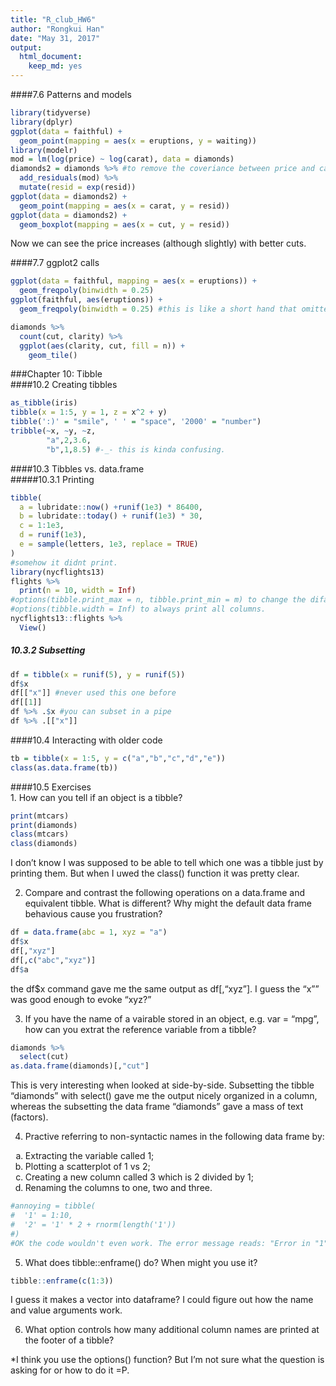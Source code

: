 ```yaml
---
title: "R_club_HW6"
author: "Rongkui Han"
date: "May 31, 2017"
output: 
  html_document: 
    keep_md: yes
---
```


####7.6 Patterns and models
```r
library(tidyverse)
library(dplyr)
ggplot(data = faithful) +
  geom_point(mapping = aes(x = eruptions, y = waiting))
library(modelr)
mod = lm(log(price) ~ log(carat), data = diamonds)
diamonds2 = diamonds %>% #to remove the coveriance between price and carat
  add_residuals(mod) %>%
  mutate(resid = exp(resid))
ggplot(data = diamonds2) +
  geom_point(mapping = aes(x = carat, y = resid))
ggplot(data = diamonds2) +
  geom_boxplot(mapping = aes(x = cut, y = resid))
```

Now we can see the price increases (although slightly) with better cuts.

####7.7 ggplot2 calls
```r
ggplot(data = faithful, mapping = aes(x = eruptions)) +
  geom_freqpoly(binwidth = 0.25)
ggplot(faithful, aes(eruptions)) +
  geom_freqpoly(binwidth = 0.25) #this is like a short hand that omitted all x=, mapping= , and data= etc. 
```

```r
diamonds %>%
  count(cut, clarity) %>%
  ggplot(aes(clarity, cut, fill = n)) +
    geom_tile()
```

###Chapter 10: Tibble  
####10.2 Creating tibbles  
```r
as_tibble(iris)
tibble(x = 1:5, y = 1, z = x^2 + y)
tibble(':)' = "smile", ' ' = "space", '2000' = "number")
tribble(~x, ~y, ~z, 
        "a",2,3.6,
        "b",1,8.5) #-_- this is kinda confusing. 
```

####10.3 Tibbles vs. data.frame  
#####10.3.1 Printing 
```r
tibble(
  a = lubridate::now() +runif(1e3) * 86400,
  b = lubridate::today() + runif(1e3) * 30,
  c = 1:1e3,
  d = runif(1e3),
  e = sample(letters, 1e3, replace = TRUE)
)
#somehow it didnt print.
library(nycflights13)
flights %>%
  print(n = 10, width = Inf)
#options(tibble.print_max = n, tibble.print_min = m) to change the difalut option of printing 
#options(tibble.width = Inf) to always print all columns. 
nycflights13::flights %>%
  View()
``` 

##### 10.3.2 Subsetting   
```r
df = tibble(x = runif(5), y = runif(5))
df$x
df[["x"]] #never used this one before
df[[1]]
df %>% .$x #you can subset in a pipe
df %>% .[["x"]]
```

####10.4 Interacting with older code
```r
tb = tibble(x = 1:5, y = c("a","b","c","d","e"))
class(as.data.frame(tb))
```

####10.5 Exercises  
1. How can you tell if an object is a tibble?  
```r
print(mtcars)
print(diamonds)
class(mtcars)
class(diamonds)
```

I don't know I was supposed to be able to tell which one was a tibble just by printing them. But when I uwed the class() function it was pretty clear.   

2. Compare and contrast the following operations on a data.frame and equivalent tibble. What is different? Why might the default data frame behavious cause you frustration?  
```r
df = data.frame(abc = 1, xyz = "a")
df$x
df[,"xyz"]
df[,c("abc","xyz")]
df$a
```

the df$x command gave me the same output as df[,"xyz"]. I guess the "x"" was good enough to evoke "xyz?"  

3. If you have the name of a vairable stored in an object, e.g. var = "mpg", how can you extrat the reference variable from a tibble?
```r
diamonds %>%
  select(cut)
as.data.frame(diamonds)[,"cut"]
```

This is very interesting when looked at side-by-side. Subsetting the tibble "diamonds" with select() gave me the output nicely organized in a column, whereas the subsetting the data frame "diamonds" gave a mass of text (factors).  

4. Practive referring to non-syntactic names in the following data frame by:    
a. Extracting the variable called 1;  
b. Plotting a scatterplot of 1 vs 2;  
c. Creating a new column called 3 which is 2 divided by 1;  
d. Renaming the columns to one, two and three.  
```r
#annoying = tibble(
#  '1' = 1:10,
#  '2' = '1' * 2 + rnorm(length('1'))
#)
#OK the code wouldn't even work. The error message reads: "Error in "1" * 2 : non-numeric argument to binary operator". I think R did not get the '1' part... I don't know what to do. This is truly annoying. 
```

5. What does tibble::enframe() do? When might you use it?   
```r
tibble::enframe(c(1:3))
```

I guess it makes a vector into dataframe? I could figure out how the name and value arguments work.  

6. What option controls how many additional column names are printed at the footer of a tibble?  

*I think you use the options() function? But I'm not sure what the question is asking for or how to do it =P. 

